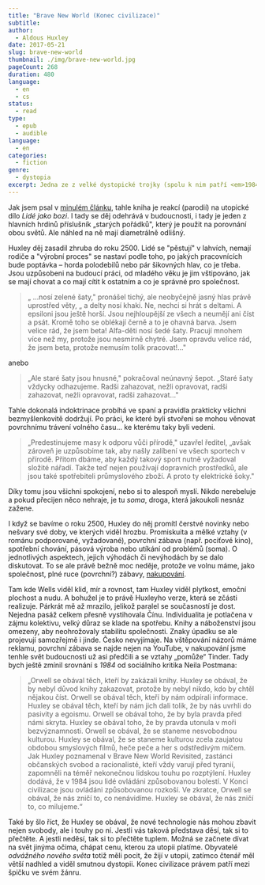 ```yaml
---
title: "Brave New World (Konec civilizace)"
subtitle:
author:
  - Aldous Huxley
date: 2017-05-21
slug: brave-new-world
thumbnail: ./img/brave-new-world.jpg
pageCount: 268
duration: 480
language:
  - en
  - cs
status:
  - read
type:
  - epub
  - audible
language:
  - en
categories:
  - fiction
genre:
  - dystopia
excerpt: Jedna ze z velké dystopické trojky (spolu k nim patří <em>1984</em> od Orwella a <em>My</em> od Zamyatina). Budoucí společnost se v ní za honbou po stabilitě vzdává emocí, skutečných vztahů a vlastně i svobody. Po třiceti letech autor vydal ještě dodatečnou esej, protože se jeho vize naplnily přesněji a rychleji, než čekal. No, něco pravdy na tom bude.
---
```


Jak jsem psal v <a href="../men-like-gods/">minulém článku</a>, tahle kniha je reakcí (parodií) na utopické dílo _Lidé jako bozi_. I tady se děj odehrává v budoucnosti, i tady je jeden z hlavních hrdinů příslušník „starých pořádků", který je použit na porovnání obou světů. Ale náhled na ně mají diametrálně odlišný.

Huxley děj zasadil zhruba do roku 2500. Lidé se "pěstují" v lahvích, nemají rodiče a "výrobní proces" se nastaví podle toho, po jakých pracovnících bude poptávka &ndash; horda polodebilů nebo pár šikovných hlav, co je třeba. Jsou uzpůsobeni na budoucí práci, od mladého věku je jim vštipováno, jak se mají chovat a co mají cítit k ostatním a co je správné pro společnost.

> „ &hellip;nosí zelené šaty," pronášel tichý, ale neobyčejně jasný hlas právě uprostřed věty, „ a delty nosí khaki. Ne, nechci si hrát s deltami. A epsiloni jsou ještě horší. Jsou nejhloupější ze všech a neumějí ani číst a psát. Kromě toho se oblékají černě a to je ohavná barva. Jsem velice rád, že jsem beta! Alfa-děti nosí šedé šaty. Pracují mnohem více než my, protože jsou nesmírně chytré. Jsem opravdu velice rád, že jsem beta, protože nemusím tolik pracovat!&hellip;"

anebo

> „Ale staré šaty jsou hnusné," pokračoval neúnavný šepot. „Staré šaty vždycky odhazujeme. Radši zahazovat, nežli opravovat, radši zahazovat, nežli opravovat, radši zahazovat&hellip;"

Tahle dokonalá indoktrinace probíhá ve spaní a pravidla prakticky všichni bezmyšlenkovitě dodržují. Po práci, ke které byli stvořeni se mohou věnovat povrchnímu trávení volného času&hellip; ke kterému taky byli vedeni.

> „Predestinujeme masy k odporu vůči přírodě," uzavřel ředitel, „avšak zároveň je uzpůsobíme tak, aby našly zalíbení ve všech sportech v přírodě. Přitom dbáme, aby každý takový sport nutně vyžadoval složité nářadí. Takže teď nejen používají dopravních prostředků, ale jsou také spotřebiteli průmyslového zboží. A proto ty elektrické šoky."

Díky tomu jsou všichni spokojení, nebo si to alespoň myslí. Nikdo nerebeluje a pokud přecijen něco nehraje, je tu _soma_, droga, která jakoukoli nesnáz zažene.

I když se bavíme o roku 2500, Huxley do něj promítl čerstvé novinky nebo nešvary své doby, ve kterých viděl hrozbu. Promiskuita a mělké vztahy (v románu podporované, vyžadované), povrchní zábava (např. pociťové kino), spotřební chování, pásová výroba nebo utíkání od problémů (soma). O jednotlivých aspektech, jejich výhodách či nevýhodách by se dalo diskutovat. To se ale právě bežně moc neděje, protože ve volnu máme, jako společnost, plné ruce (povrchní?) zábavy, <a href="https://www.youtube.com/results?search_query=shopping+haul&page=&utm_source=opensearch" target="_blank" rel="noreferrer noopener" title="Shopping haul videa na YouTube">nakupování</a>.

Tam kde Wells viděl klid, mír a rovnost, tam Huxley viděl plytkost, emoční plochost a nudu. A bohužel je to právě Huxleyho verze, která se zčásti realizuje. Párkrát mě až mrazilo, jelikož paralel se současností je dost. Nejedna pasáž celkem přesně vystihovala Čínu. Individualita je potlačena v zájmu kolektivu, velký důraz se klade na spotřebu. Knihy a náboženství jsou omezeny, aby neohrožovaly stabilitu společnosti. Znaky úpadku se ale projevují samozřejmě i jinde. Česko nevyjímaje. Na vštěpování názorů máme reklamu, povrchní zábava se najde nejen na YouTube, v nakupování jsme tenhle svět budoucnosti už asi předčili a se vztahy „pomůže“ Tinder. Tady bych ještě zmínil srovnání s _1984_ od sociálního kritika Neila Postmana:

> „Orwell se obával těch, kteří by zakázali knihy. Huxley se obával, že by nebyl důvod knihy zakazovat, protože by nebyl nikdo, kdo by chtěl nějakou číst. Orwell se obával těch, kteří by nám odpírali informace. Huxley se obával těch, kteří by nám jich dali tolik, že by nás uvrhli do pasivity a egoismu. Orwell se obával toho, že by byla pravda před námi skryta. Huxley se obával toho, že by pravda utonula v moři bezvýznamnosti. Orwell se obával, že se staneme nesvobodnou kulturou. Huxley se obával, že se staneme kulturou zcela zaujatou obdobou smyslových filmů, heče peče a her s odstředivým míčem. Jak Huxley poznamenal v Brave New World Revisited, zastánci občanských svobod a racionalisté, kteří vždy varují před tyranií, zapomněli na téměř nekonečnou lidskou touhu po rozptýlení. Huxley dodává, že v 1984 jsou lidé ovládáni způsobovanou bolestí. V Konci civilizace jsou ovládáni způsobovanou rozkoší. Ve zkratce, Orwell se obával, že nás zničí to, co nenávidíme. Huxley se obával, že nás zničí to, co milujeme.“

Také by šlo říct, že Huxley se obával, že nové technologie nás mohou zbavit nejen svobody, ale i touhy po ní. Jestli vás taková představa děsí, tak si to přečtěte. A jestli neděsí, tak si to přečtěte tuplem. Možná se začnete dívat na svět jinýma očima, chápat cenu, kterou za utopii platíme. Obyvatelé _odvážného nového světa_ totiž měli pocit, že žijí v utopii, zatímco čtenář měl větší nadhled a viděl smutnou dystopii. Konec civilizace právem patří mezi špičku ve svém žánru.

